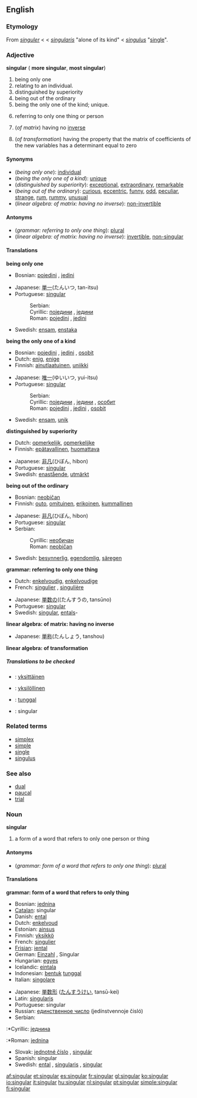 ==English==

===Etymology===
From {{ME.}} ''[[singuler]]'' < {{OF.}} < {{L.}} ''[[singularis]]'' "alone of its kind" < {{L.}} ''[[singulus]]'' "[[single]]".

===Adjective===
'''singular'''  ({{compar}} '''more singular''', {{superl}} '''most singular''')
#being only one
#relating to an individual.
#distinguished by superiority
#being out of the ordinary
#being the only one of the kind; unique.
#{{grammar}} referring to only one thing or person
#{{linearalg}} (''of matrix'') having no [[inverse]]
#{{linearalg}} (''of transformation'') having the property that the matrix of coefficients of the new variables has a determinant equal to zero

====Synonyms====
*(''being only one''): [[individual]]
*(''being the only one of a kind''): [[unique]]
*(''distinguished by superiority''): [[exceptional]], [[extraordinary]], [[remarkable]]
*(''being out of the ordinary''): [[curious]], [[eccentric]], [[funny]], [[odd]], [[peculiar]], [[strange]], [[rum]], [[rummy]], [[unusual]]
*(''linear algebra: of matrix: having no inverse''): [[non-invertible]]

====Antonyms====
*(''grammar: referring to only one thing''): [[plural]]
*(''linear algebra: of matrix: having no inverse''): [[invertible]], [[non-singular]]

====Translations====
'''being only one'''
{{top}}
<!--Languages from A to I go here-->
*Bosnian: [[pojedini]] {{m}}, [[jedini]] {{m}}
{{mid}}
<!--Languages from J to Z go here-->
*Japanese: [[単一]](たんいつ, tan-itsu)
*Portuguese: [[singular#Portuguese|singular]]
*:Serbian:
*:Cyrillic: [[поједини]] {{m}}, [[једини]] {{m}}
*:Roman: [[pojedini]] {{m}}, [[jedini]] {{m}}
*Swedish: [[ensam]], [[enstaka]]
{{bottom}}

'''being the only one of a kind'''
{{top}}
<!--Languages from A to I go here-->
*Bosnian: [[pojedini]] {{m}}, [[jedini]] {{m}}, [[osobit]] {{m}}
*Dutch: [[enig]], [[enige]]
*Finnish: [[ainutlaatuinen]], [[uniikki]]
{{mid}}
<!--Languages from J to Z go here-->
*Japanese: [[唯一]](ゆいいつ, yui-itsu)
*Portuguese: [[singular#Portuguese|singular]]
*:Serbian:
*:Cyrillic: [[поједини]] {{m}}, [[једини]] {{m}}, [[особит]] {{m}}
*:Roman: [[pojedini]] {{m}}, [[jedini]] {{m}}, [[osobit]] {{m}}
*Swedish: [[ensam]], [[unik]]
{{bottom}}

'''distinguished by superiority'''
{{top}}
*Dutch: [[opmerkelijk]], [[opmerkelijke]]
*Finnish: [[epätavallinen]], [[huomattava]]
{{mid}}
*Japanese: [[非凡]](ひぼん, hibon)
*Portuguese: [[singular#Portuguese|singular]]
*Swedish: [[enastående]], [[utmärkt]]
{{bottom}}

'''being out of the ordinary'''
{{top}}
<!--Languages from A to I go here-->
*Bosnian: [[neobičan]] {{m}}
*Finnish: [[outo]], [[omituinen]], [[erikoinen]], [[kummallinen]]
{{mid}}
<!--Languages from J to Z go here-->
*Japanese: [[非凡]](ひぼん, hibon)
*Portuguese: [[singular#Portuguese|singular]]
*Serbian:
*:Cyrillic: [[необичан]] {{m}}
*:Roman: [[neobičan]] {{m}}
*Swedish: [[besynnerlig]], [[egendomlig]], [[säregen]]
{{bottom}}

'''grammar: referring to only one thing'''
{{top}}
<!--Languages from A to I go here-->
*Dutch: [[enkelvoudig]], [[enkelvoudige]]
*French: [[singulier]] {{m}}, [[singulière]] {{f}}
{{mid}}
<!--Languages from J to Z go here-->
*Japanese: [[単数]]の((たんすうの, tansūno)
*Portuguese: [[singular#Portuguese|singular]]
*Swedish: [[singular#Swedish|singular]], [[ental]]s-
{{bottom}}

'''linear algebra: of matrix: having no inverse'''
{{top}}
<!--Languages from A to I go here-->
{{mid}}
<!--Languages from J to Z go here-->
*Japanese: [[単称]](たんしょう, tanshou)
{{bottom}}

'''linear algebra: of transformation'''
{{top}}
<!--Languages from A to I go here-->
{{mid}}
<!--Languages from J to Z go here-->
{{bottom}}

=====Translations to be checked=====
<!--Remove this section once all of the translations below have been moved into the tables above.-->
{{checktrans}}

*{{ttbc|Finnish}}: [[yksittäinen]]
*{{ttbc|Finnish}}: [[yksilöllinen]]
*{{ttbc|Indonesian}}: [[tunggal]]
*{{ttbc|Spanish}}: singular

===Related terms===
*[[simplex]]
*[[simple]]
*[[single]]
*[[singulus]]

===See also===
*[[dual]]
*[[paucal]]
*[[trial]]

===Noun===
'''singular'''

#{{grammar}} a form of a word that refers to only one person or thing

====Antonyms====
*(''grammar: form of a word that refers to only one thing''): [[plural]]

====Translations====

'''grammar: form of a word that refers to only thing'''
{{top}}
*Bosnian: [[jednina]] {{f}}
*[[Catalan]]: singular {{m}}
*Danish: [[ental]]
*Dutch: [[enkelvoud]] {{n}}
*Estonian: [[ainsus]]
*Finnish: [[yksikkö]]
*French: [[singulier]] {{m}}
*[[Frisian]]: [[iental]]
*German: [[Einzahl]] {{f}}, Singular {{m}}
*Hungarian: [[egyes]]
*Icelandic: [[eintala]] {{f}}
*Indonesian: [[bentuk]] [[tunggal]]
*Italian: [[singolare]] {{m}}
{{mid}}
*Japanese: [[単数形]] ([[たんすうけい]], tansū-kei)
*Latin: [[singularis]]
*Portuguese: singular
*Russian: [[единственное число]] (jedínstvennoje čisló) {{n}}
*Serbian:
:*Cyrillic: [[једнина]] {{f}}
:*Roman: [[jednina]] {{f}}
*Slovak: [[jednotné číslo]] {{n}}, [[singulár]] {{m}}
*Spanish: singular {{m}}
*Swedish: [[ental]] {{n}}, [[singularis]] {{n}}, [[singular#Swedish|singular]] {{n}}
{{bottom}}

[[af:singular]]
[[et:singular]]
[[es:singular]]
[[fr:singular]]
[[gl:singular]]
[[ko:singular]]
[[io:singular]]
[[it:singular]]
[[hu:singular]]
[[nl:singular]]
[[pt:singular]]
[[simple:singular]]
[[fi:singular]]